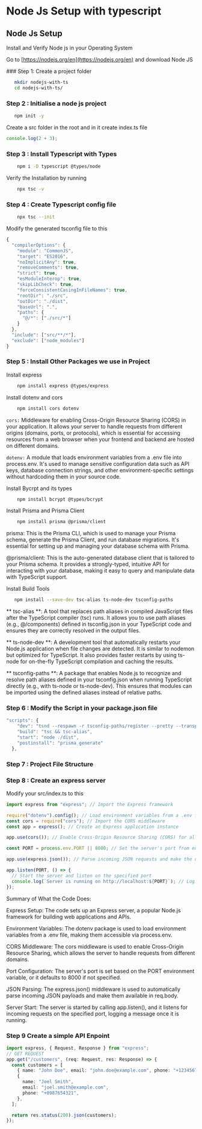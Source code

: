
# Node Js Setup with typescript

## Node Js Setup

Install and Verify Node js in your Operating System

Go to [https://nodejs.org/en](https://nodejs.org/en) and download Node JS

<Steps>
### Step 1: Create a project folder

```bash copy
   mkdir nodejs-with-ts
   cd nodejs-with-ts/
```

### Step 2 : Initialise a node js project

```bash copy
   npm init -y
```

Create a src folder in the root and in it create index.ts file

```ts copy
console.log(2 + 3);
```

### Step 3 : Install Typescript with Types

```bash copy
    npm i -D typescript @types/node
```

Verify the Installation by running

```bash copy
    npx tsc -v
```

### Step 4 : Create Typescript config file

```bash copy
    npx tsc --init
```

Modify the generated tsconfig file to this

```ts copy
{
  "compilerOptions": {
    "module": "CommonJS",
    "target": "ES2016",
    "noImplicitAny": true,
    "removeComments": true,
    "strict": true,
    "esModuleInterop": true,
    "skipLibCheck": true,
    "forceConsistentCasingInFileNames": true,
    "rootDir": "./src",
    "outDir": "./dist",
    "baseUrl": ".",
    "paths": {
      "@/*": ["./src/*"]
    }
  },
  "include": ["src/**/*"],
  "exclude": ["node_modules"]
}

```

### Step 5 : Install Other Packages we use in Project

Install express

```bash copy
    npm install express @types/express
```

Install dotenv and cors

```bash copy
    npm install cors dotenv
```

`cors:` Middleware for enabling Cross-Origin Resource Sharing (CORS) in your application. It allows your server to handle requests from different origins (domains, ports, or protocols), which is essential for accessing resources from a web browser when your frontend and backend are hosted on different domains.

`dotenv:` A module that loads environment variables from a .env file into process.env. It's used to manage sensitive configuration data such as API keys, database connection strings, and other environment-specific settings without hardcoding them in your source code.

Install Bycrpt and its types

```bash copy
    npm install bcrypt @types/bcrypt
```

Install Prisma and Prisma Client

```bash copy
    npm install prisma @prisma/client
```

prisma: This is the Prisma CLI, which is used to manage your Prisma schema, generate the Prisma Client, and run database migrations. It's essential for setting up and managing your database schema with Prisma.

@prisma/client: This is the auto-generated database client that is tailored to your Prisma schema. It provides a strongly-typed, intuitive API for interacting with your database, making it easy to query and manipulate data with TypeScript support.

Install Build Tools

```bash copy
   npm install --save-dev tsc-alias ts-node-dev tsconfig-paths
```

** tsc-alias **: A tool that replaces path aliases in compiled JavaScript files after the TypeScript compiler (tsc) runs. It allows you to use path aliases (e.g., @/components) defined in tsconfig.json in your TypeScript code and ensures they are correctly resolved in the output files.

** ts-node-dev **: A development tool that automatically restarts your Node.js application when file changes are detected. It is similar to nodemon but optimized for TypeScript. It also provides faster restarts by using ts-node for on-the-fly TypeScript compilation and caching the results.

** tsconfig-paths **: A package that enables Node.js to recognize and resolve path aliases defined in your tsconfig.json when running TypeScript directly (e.g., with ts-node or ts-node-dev). This ensures that modules can be imported using the defined aliases instead of relative paths.

### Step 6 : Modify the Script in your package.json file

```ts copy
"scripts": {
    "dev": "tsnd --respawn -r tsconfig-paths/register --pretty --transpile-only ./src/index.ts",
    "build": "tsc && tsc-alias",
    "start": "node ./dist",
    "postinstall": "prisma generate"
  },
```

### Step 7 : Project File Structure

<FileTree>
  <FileTree.Folder name="node_modules">
    <FileTree.File name="bin" />
  </FileTree.Folder>
  <FileTree.Folder name="prisma">
    <FileTree.File name="schema.prisma" />
  </FileTree.Folder>
  <FileTree.Folder name="src">
    <FileTree.File name="index.ts" />
  </FileTree.Folder>
  <FileTree.File name="package-lock.json" />
  <FileTree.File name="package.json" />
  <FileTree.File name="tsconfig.json" />
</FileTree>

### Step 8 : Create an express server

Modify your src/index.ts to this

```ts copy
import express from "express"; // Import the Express framework

require("dotenv").config(); // Load environment variables from a .env file into process.env
const cors = require("cors"); // Import the CORS middleware
const app = express(); // Create an Express application instance

app.use(cors()); // Enable Cross-Origin Resource Sharing (CORS) for all routes

const PORT = process.env.PORT || 8000; // Set the server's port from environment variables or default to 8000

app.use(express.json()); // Parse incoming JSON requests and make the data available in req.body

app.listen(PORT, () => {
  // Start the server and listen on the specified port
  console.log(`Server is running on http://localhost:${PORT}`); // Log a message indicating the server is running
});
```

Summary of What the Code Does:

Express Setup: The code sets up an Express server, a popular Node.js framework for building web applications and APIs.

Environment Variables: The dotenv package is used to load environment variables from a .env file, making them accessible via process.env.

CORS Middleware: The cors middleware is used to enable Cross-Origin Resource Sharing, which allows the server to handle requests from different domains.

Port Configuration: The server's port is set based on the PORT environment variable, or it defaults to 8000 if not specified.

JSON Parsing: The express.json() middleware is used to automatically parse incoming JSON payloads and make them available in req.body.

Server Start: The server is started by calling app.listen(), and it listens for incoming requests on the specified port, logging a message once it is running.

### Step 9 Create a simple API Enpoint

```ts copy
import express, { Request, Response } from "express";
// GET REQUEST
app.get("/customers", (req: Request, res: Response) => {
  const customers = [
    { name: "John Doe", email: "john.doe@example.com", phone: "+1234567890" },
    {
      name: "Joel Smith",
      email: "joel.smith@example.com",
      phone: "+0987654321",
    },
  ];

  return res.status(200).json(customers);
});
```

</Steps>
